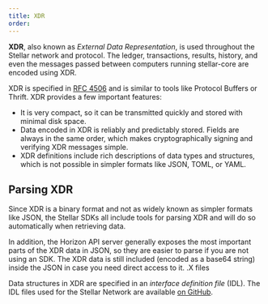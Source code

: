 ```yaml
---
title: XDR
order:
---
```


**XDR**, also known as _External Data Representation_, is used throughout the Stellar network and protocol.  The ledger, transactions, results, history, and even the messages passed between computers running stellar-core are encoded using XDR.

XDR is specified in [RFC 4506](http://tools.ietf.org/html/rfc4506.html) and is similar to tools like Protocol Buffers or Thrift. XDR provides a few important features:

- It is very compact, so it can be transmitted quickly and stored with minimal disk space.
- Data encoded in XDR is reliably and predictably stored. Fields are always in the same order, which makes cryptographically signing and verifying XDR messages simple.
- XDR definitions include rich descriptions of data types and structures, which is not possible in simpler formats like JSON, TOML, or YAML.

## Parsing XDR

Since XDR is a binary format and not as widely known as simpler formats like JSON, the Stellar SDKs all include tools for parsing XDR and will do so automatically when retrieving data.

In addition, the Horizon API server generally exposes the most important parts of the XDR data in JSON, so they are easier to parse if you are not using an SDK. The XDR data is still included (encoded as a base64 string) inside the JSON in case you need direct access to it.
.X files

Data structures in XDR are specified in an _interface definition file_ (IDL).
The IDL files used for the Stellar Network are available
[on GitHub](https://github.com/stellar/stellar-core/tree/master/src/xdr).
